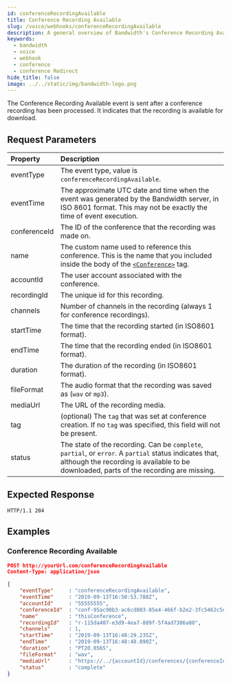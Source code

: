 ```yaml
---
id: conferenceRecordingAvailable
title: Conference Recording Available
slug: /voice/webhooks/conferenceRecordingAvailable
description: A general overview of Bandwidth's Conference Recording Available Webhook
keywords:
  - bandwidth
  - voice
  - webhook
  - conference
  - conference Redirect
hide_title: false
image: ../../static/img/bandwidth-logo.png
---
```



The Conference Recording Available event is sent after a conference recording has been processed. It indicates that the recording is available for download.

## Request Parameters

| Property          | Description |
|:------------------|:------------|
| eventType         | The event type, value is `conferenceRecordingAvailable`. |
| eventTime         | The approximate UTC date and time when the event was generated by the Bandwidth server, in ISO 8601 format. This may not be exactly the time of event execution. |
| conferenceId      | The ID of the conference that the recording was made on. |
| name              | The custom name used to reference this conference. This is the name that you included inside the body of the [`<Conference>`](/docs/voice/bxml/conference) tag. |
| accountId         | The user account associated with the conference. |
| recordingId       | The unique id for this recording. |
| channels          | Number of channels in the recording (always 1 for conference recordings). |
| startTime         | The time that the recording started (in ISO8601 format). |
| endTime           | The time that the recording ended (in ISO8601 format). |
| duration          | The duration of the recording (in ISO8601 format). |
| fileFormat        | The audio format that the recording was saved as (`wav` or `mp3`). |
| mediaUrl          | The URL of the recording media. |
| tag               | (optional) The `tag` that was set at conference creation. If no `tag` was specified, this field will not be present. |
| status            | The state of the recording. Can be `complete`, `partial`, or `error`. A `partial` status indicates that, although the recording is available to be downloaded, parts of the recording are missing. |

## Expected Response

```http
HTTP/1.1 204
```

## Examples

### Conference Recording Available

```json
POST http://yourUrl.com/conferenceRecordingAvailable
Content-Type: application/json

{
	"eventType"     : "conferenceRecordingAvailable",
	"eventTime"     : "2019-09-13T16:50:53.788Z",
	"accountId"     : "55555555",
	"conferenceId"  : "conf-95ac90b3-ac6cd003-85e4-466f-b2e2-3fc5462c5d0d",
	"name"          : "thisConference",
	"recordingId"   : "r-115da407-e3d9-4ea7-889f-5f4ad7386a80",
	"channels"      : 1,
	"startTime"     : "2019-09-13T16:48:29.235Z",
	"endTime"       : "2019-09-13T16:48:48.890Z",
	"duration"      : "PT20.056S",
	"fileFormat"    : "wav",
	"mediaUrl"      : "https://../{accountId}/conferences/{conferenceId}/recordings/{recordingId}/media",
	"status"        : "complete"
}
```
